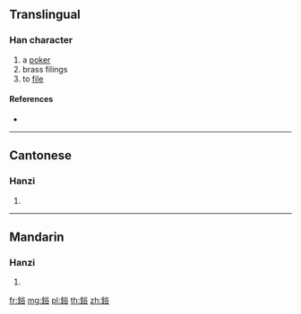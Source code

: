 {{character info/new}}
==Translingual==

===Han character===
{{Han char|rn=167|rad=金|as=07|sn=15|four=88168|canj=CCOR}}

# a [[poker]]
# brass filings
# to [[file]]

====References====
* {{Han ref|kx=1307.020|dkj=40445|dj=1809.090|hdz=64210.020|uh=92CA|ud=37578|bh=E873|bd=59507}}

----

==Cantonese==

===Hanzi===
{{yue-hanzi|jyut=|y=yuk6}}

# {{defn|lang=yue|sort=金07}}

----

==Mandarin==

===Hanzi===
{{cmn-hanzi|pin=[[yù]] ([[yu4]])|wg=yü<sup>4</sup>}}

# {{defn|lang=cmn|sort=金07}}

[[fr:鋊]]
[[mg:鋊]]
[[pl:鋊]]
[[th:鋊]]
[[zh:鋊]]